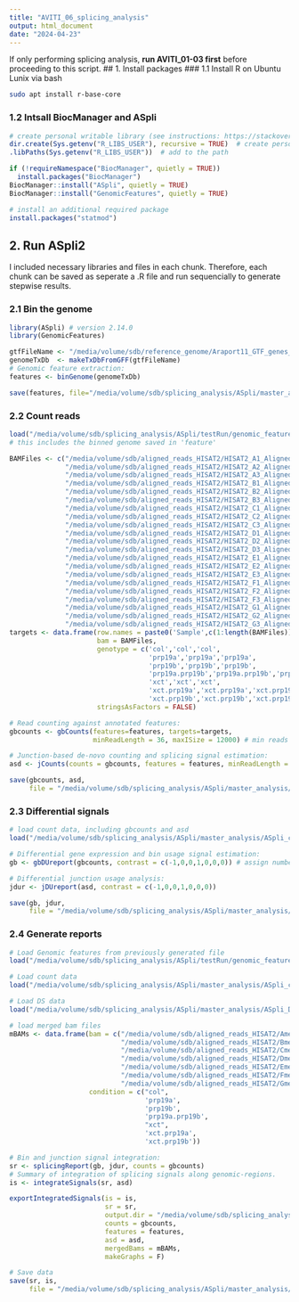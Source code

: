 ```yaml
---
title: "AVITI_06_splicing_analysis"
output: html_document
date: "2024-04-23"
---
```


If only performing splicing analysis, **run AVITI_01-03 first** before proceeding to this script.
## 1. Install packages
### 1.1 Install R on Ubuntu Lunix via bash
```bash
sudo apt install r-base-core
```

### 1.2 Intsall BiocManager and ASpli
```r
# create personal writable library (see instructions: https://stackoverflow.com/questions/32540919/library-is-not-writable)
dir.create(Sys.getenv("R_LIBS_USER"), recursive = TRUE)  # create personal library
.libPaths(Sys.getenv("R_LIBS_USER"))  # add to the path

if (!requireNamespace("BiocManager", quietly = TRUE))
  install.packages("BiocManager")
BiocManager::install("ASpli", quietly = TRUE)
BiocManager::install("GenomicFeatures", quietly = TRUE)

# install an additional required package 
install.packages("statmod")
```

## 2. Run ASpli2
I included necessary libraries and files in each chunk. Therefore, each chunk can be saved as seperate a .R file and run sequencially to generate stepwise results.

### 2.1 Bin the genome
```r
library(ASpli) # version 2.14.0
library(GenomicFeatures)

gtfFileName <- "/media/volume/sdb/reference_genome/Araport11_GTF_genes_transposons.current.gtf"
genomeTxDb  <- makeTxDbFromGFF(gtfFileName)
# Genomic feature extraction:
features <- binGenome(genomeTxDb)

save(features, file="/media/volume/sdb/splicing_analysis/ASpli/master_analysis/genomic_features.Rdata")
```

### 2.2 Count reads
```r
load("/media/volume/sdb/splicing_analysis/ASpli/testRun/genomic_features.Rdata")
# this includes the binned genome saved in 'feature'

BAMFiles <- c("/media/volume/sdb/aligned_reads_HISAT2/HISAT2_A1_Aligned.sorted.bam",
              "/media/volume/sdb/aligned_reads_HISAT2/HISAT2_A2_Aligned.sorted.bam",
              "/media/volume/sdb/aligned_reads_HISAT2/HISAT2_A3_Aligned.sorted.bam",
              "/media/volume/sdb/aligned_reads_HISAT2/HISAT2_B1_Aligned.sorted.bam",
              "/media/volume/sdb/aligned_reads_HISAT2/HISAT2_B2_Aligned.sorted.bam",
              "/media/volume/sdb/aligned_reads_HISAT2/HISAT2_B3_Aligned.sorted.bam",
              "/media/volume/sdb/aligned_reads_HISAT2/HISAT2_C1_Aligned.sorted.bam",
              "/media/volume/sdb/aligned_reads_HISAT2/HISAT2_C2_Aligned.sorted.bam",
              "/media/volume/sdb/aligned_reads_HISAT2/HISAT2_C3_Aligned.sorted.bam",
              "/media/volume/sdb/aligned_reads_HISAT2/HISAT2_D1_Aligned.sorted.bam",
              "/media/volume/sdb/aligned_reads_HISAT2/HISAT2_D2_Aligned.sorted.bam",
              "/media/volume/sdb/aligned_reads_HISAT2/HISAT2_D3_Aligned.sorted.bam",
              "/media/volume/sdb/aligned_reads_HISAT2/HISAT2_E1_Aligned.sorted.bam",
              "/media/volume/sdb/aligned_reads_HISAT2/HISAT2_E2_Aligned.sorted.bam",
              "/media/volume/sdb/aligned_reads_HISAT2/HISAT2_E3_Aligned.sorted.bam",
              "/media/volume/sdb/aligned_reads_HISAT2/HISAT2_F1_Aligned.sorted.bam",
              "/media/volume/sdb/aligned_reads_HISAT2/HISAT2_F2_Aligned.sorted.bam",
              "/media/volume/sdb/aligned_reads_HISAT2/HISAT2_F3_Aligned.sorted.bam",
              "/media/volume/sdb/aligned_reads_HISAT2/HISAT2_G1_Aligned.sorted.bam",
              "/media/volume/sdb/aligned_reads_HISAT2/HISAT2_G2_Aligned.sorted.bam",
              "/media/volume/sdb/aligned_reads_HISAT2/HISAT2_G3_Aligned.sorted.bam") # change the file paths
targets <- data.frame(row.names = paste0('Sample',c(1:length(BAMFiles))),
                      bam = BAMFiles,
                      genotype = c('col','col','col',
                                   'prp19a','prp19a','prp19a',
                                   'prp19b','prp19b','prp19b',
                                   'prp19a.prp19b','prp19a.prp19b','prp19a.prp19b',
                                   'xct','xct','xct',
                                   'xct.prp19a','xct.prp19a','xct.prp19a',
                                   'xct.prp19b','xct.prp19b','xct.prp19b'), # one genotype name per .bam file
                      stringsAsFactors = FALSE)

# Read counting against annotated features:
gbcounts <- gbCounts(features=features, targets=targets,
                     minReadLength = 36, maxISize = 12000) # min reads are 36 bp after trimming; max intron is < 12,000 kb in A.thaliana genome

# Junction-based de-novo counting and splicing signal estimation:
asd <- jCounts(counts = gbcounts, features = features, minReadLength = 36)

save(gbcounts, asd,
     file = "/media/volume/sdb/splicing_analysis/ASpli/master_analysis/ASpli_count.Rdata")
```

### 2.3 Differential signals
```r
# load count data, including gbcounts and asd
load("/media/volume/sdb/splicing_analysis/ASpli/master_analysis/ASpli_count.Rdata")

# Differential gene expression and bin usage signal estimation:
gb <- gbDUreport(gbcounts, contrast = c(-1,0,0,1,0,0,0)) # assign numbers depends on which two genotypes are you comparing against

# Differential junction usage analysis:
jdur <- jDUreport(asd, contrast = c(-1,0,0,1,0,0,0))

save(gb, jdur,
     file = "/media/volume/sdb/splicing_analysis/ASpli/master_analysis/ASpli_DS_CvP.Rdata")
```

### 2.4 Generate reports
```r
# Load Genomic features from previously generated file
load("/media/volume/sdb/splicing_analysis/ASpli/testRun/genomic_features.Rdata")

# Load count data
load("/media/volume/sdb/splicing_analysis/ASpli/master_analysis/ASpli_count.Rdata")

# Load DS data
load("/media/volume/sdb/splicing_analysis/ASpli/master_analysis/ASpli_DS_CvP.Rdata")

# load merged bam files
mBAMs <- data.frame(bam = c("/media/volume/sdb/aligned_reads_HISAT2/Amerged.sorted.bam",
                            "/media/volume/sdb/aligned_reads_HISAT2/Bmerged.sorted.bam",
                            "/media/volume/sdb/aligned_reads_HISAT2/Cmerged.sorted.bam",
                            "/media/volume/sdb/aligned_reads_HISAT2/Dmerged.sorted.bam",
                            "/media/volume/sdb/aligned_reads_HISAT2/Emerged.sorted.bam",
                            "/media/volume/sdb/aligned_reads_HISAT2/Fmerged.sorted.bam",
                            "/media/volume/sdb/aligned_reads_HISAT2/Gmerged.sorted.bam"),
                    condition = c("col",
                                  'prp19a',
                                  'prp19b',
                                  'prp19a.prp19b',
                                  "xct",
                                  'xct.prp19a',
                                  'xct.prp19b'))

# Bin and junction signal integration:
sr <- splicingReport(gb, jdur, counts = gbcounts)
# Summary of integration of splicing signals along genomic-regions.
is <- integrateSignals(sr, asd)

exportIntegratedSignals(is = is,
                        sr = sr,
                        output.dir = "/media/volume/sdb/splicing_analysis/ASpli/master_analysis/ASpli_report_CvP/",
                        counts = gbcounts,
                        features = features,
                        asd = asd,
                        mergedBams = mBAMs,
                        makeGraphs = F)

# Save data
save(sr, is, 
     file = "/media/volume/sdb/splicing_analysis/ASpli/master_analysis/ASpli_report_CvP.Rdata")
```

